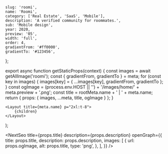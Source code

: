
	slug: 'roomi',
	name: 'Roomi',
	category: ['Real Estate', 'SaaS', 'Mobile'],
	description: 'A verified community for roommates.',
	sub: 'Mobile design',
	year: 2020,
	preview: '05',
	width: 'full',
	order: 4,
	gradientFrom: '#ff0000',
	gradientTo: '#123456',
};

export async function getStaticProps(context) {
	const images = await getAllImage('roomi');
	const { gradientFrom, gradientTo } = meta;
	for (const key in images) {
		images[key] = { ...images[key], gradientFrom, gradientTo };
	}
	const ogImage =
		(process.env.HOST || '') + '/images/home/' + meta.preview + '.png';
	const title = rootMeta.name + ' | ' + meta.name;
	return { props: { images, ...meta, title, ogImage } };
}

	<Layout title={meta.name} p="2xl:t-8">
		{children}
	</Layout>
);

<NextSeo
	title={props.title}
	description={props.description}
	openGraph={{
		title: props.title,
		description: props.description,
		images: [
			{
				url: props.ogImage,
				alt: props.title,
				type: 'png',
			},
		],
	}}
/>

<Title
	text="Rent rooms and find roommates in a verified community."
	sub="Roomi 2021"
/>

<FullWidth>
	<Image {...props.images['01']} />
</FullWidth>

<Paragraph>
	<div>
		Roomi is the largest social network for roommates. It’s a dynamic
		marketplace where people can get verified, matched based on compatibility,
		search for their ideal rooms, and post their rooms for rent.
	</div>
	<div>
		We partnered with the Roomi team to revamp the mobile applications on iOS
		and Android, with a common goal to streamline user experience and maximize
		values to users.
	</div>
</Paragraph>

<Header>1 — Getting started</Header>

<RegularWidth>
	<TwoColumns>
		<Image {...props.images['02']} />
		<Image {...props.images['03']} />
	</TwoColumns>
</RegularWidth>

<Paragraph>
	After downloading the application, users can already browse listing without
	signing up. This lower the barrier to entry and enable users to get values out
	of the application immediately. The sign up experience is extremely simple
	with only a few basic questions. Users will then go through a phone
	verification to guarantee maximum security.
</Paragraph>

<Header>2 — Finding a place to stay</Header>

<RegularWidth>
	<TwoColumns>
		<Image {...props.images['04']} />
		<Image {...props.images['05']} />
	</TwoColumns>
</RegularWidth>

<Paragraph>
	To find rooms and apartments, users go to the very first tab - Listings. Here
	users can scroll through thousands of listings with a high-level overview with
	important information. Tapping on each listing reveals a detailed screen that
	show case comprehensive and well-organized information, such as layouts,
	capacity, host profile, amenities, house rules, transportations, and more.
</Paragraph>

<RegularWidth>
	<TwoColumns>
		<Image {...props.images['06']} />
		<Image {...props.images['07']} />
	</TwoColumns>
</RegularWidth>

<Paragraph>
	To ensure that we are showing the best results. We have designed a robust
	filtering system, which enable users to tailor their search in various
	requirements, such as Location, neighborhood, listing type, number of beds,
	baths, budget, etc.
</Paragraph>

<Header>3 — Searching for roomate</Header>

<FullWidth>
	<Image {...props.images['08']} />
</FullWidth>

<Paragraph>
	Finding a roommate is like dating. We use an algorithm to give you the best
	roommate matches. The experience is gamified to make the search fun. We
	designed a rich profile experience that brings out diverse personalities.
</Paragraph>

<RegularWidth>
	<Image {...props.images['09']} />
</RegularWidth>

<Header>4 — Getting verified</Header>

<RegularWidth>
	<Image {...props.images['10']} />
</RegularWidth>

<Paragraph>
	Roomi’s biggest value proposition is being the safest social network with
	robust background verifications. We created digital touch points that appeared
	at the right moments to educate users about how Roomi verifies users and at
	the same time, prompt user to get verified.
</Paragraph>

<Header>5 — Boosts</Header>

<RegularWidth>
	<Image {...props.images['11']} />
</RegularWidth>
